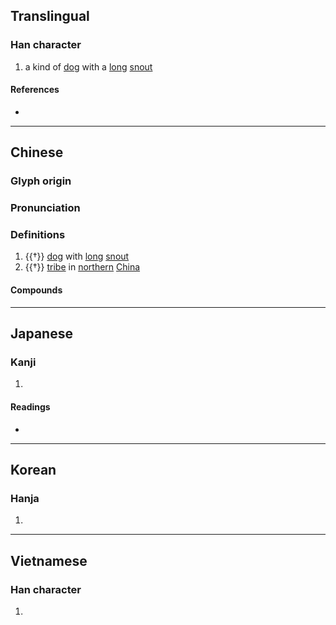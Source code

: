 {{also|猃}}
{{character info}}
==Translingual==

===Han character===
{{Han char|rn=94|rad=犬|as=13|sn=16|four=48286|canj=KHOMO|ids=⿰犭僉}}

# a kind of [[dog]] with a [[long]] [[snout]]

====References====
* {{Han ref|kx=0719.290|dkj=20730|dj=1131.050|hdz=21373.050|uh=736B|ud=29547|bh=EA60|bd=60000}}

----

==Chinese==
{{zh-forms|s=猃|alt=玁}}

===Glyph origin===
{{Han etym}}

===Pronunciation===
{{zh-pron
|m=xiǎn
|c=him2
|mc=y
|oc=y
|cat=
}}

===Definitions===
{{zh-hanzi}}

# {{†}} [[dog]] with [[long]] [[snout]]
# {{†}} {{zh-div|狁}} [[tribe]] in [[northern]] [[China]]

====Compounds====
{{zh-der|獫狁}}

{{zh-cat|Dogs}}

----

==Japanese==

===Kanji===
{{ja-kanji|grade=|rs=犬13}}

# {{rfdef|ja|sort=犬13}}

====Readings====
* {{ja-readings
|on=けん, れん
|kun=}}

----

==Korean==

===Hanja===
{{ko-hanja|험}}

# {{rfdef|ko|sort=犬13}}

----

==Vietnamese==

===Han character===
{{vi-hantu|hiểm|rs=犬13}}

# {{rfdef|vi}}

{{cln|vi|Han tu}}